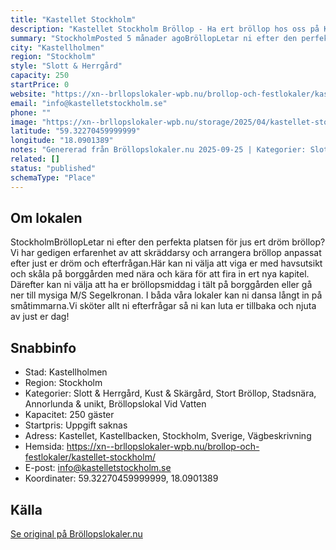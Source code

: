 ```yaml
---
title: "Kastellet Stockholm"
description: "Kastellet Stockholm Bröllop - Ha ert bröllop hos oss på Kastellet Stockholm. Se vår fina Bröllopslokal. Skicka gärna en förfrågan så hjälper vi Er!"
summary: "StockholmPosted 5 månader agoBröllopLetar ni efter den perfekta platsen för jus ert dröm bröllop? Vi har gedigen erfarenhet av att skräddarsy och arrangera bröllop anpassat efter just er dröm och…"
city: "Kastellholmen"
region: "Stockholm"
style: "Slott & Herrgård"
capacity: 250
startPrice: 0
website: "https://xn--brllopslokaler-wpb.nu/brollop-och-festlokaler/kastellet-stockholm/"
email: "info@kastelletstockholm.se"
phone: ""
image: "https://xn--brllopslokaler-wpb.nu/storage/2025/04/kastellet-stockholm-brollop-skeppsholmen-brollopslokal-brollopsvaning-3.jpg"
latitude: "59.32270459999999"
longitude: "18.0901389"
notes: "Genererad från Bröllopslokaler.nu 2025-09-25 | Kategorier: Slott & Herrgård, Kust & Skärgård, Stort Bröllop, Stadsnära, Annorlunda & unikt, Bröllopslokal Vid Vatten"
related: []
status: "published"
schemaType: "Place"
---
```


## Om lokalen

StockholmBröllopLetar ni efter den perfekta platsen för jus ert dröm bröllop? Vi har gedigen erfarenhet av att skräddarsy och arrangera bröllop anpassat efter just er dröm och efterfrågan.Här kan ni välja att viga er med havsutsikt och skåla på borggården med nära och kära för att fira in ert nya kapitel. Därefter kan ni välja att ha er bröllopsmiddag i tält på borggården eller gå ner till mysiga M/S Segelkronan. I båda våra lokaler kan ni dansa långt in på småtimmarna.Vi sköter allt ni efterfrågar så ni kan luta er tillbaka och njuta av just er dag!

## Snabbinfo

- Stad: Kastellholmen
- Region: Stockholm
- Kategorier: Slott & Herrgård, Kust & Skärgård, Stort Bröllop, Stadsnära, Annorlunda & unikt, Bröllopslokal Vid Vatten
- Kapacitet: 250 gäster
- Startpris: Uppgift saknas
- Adress: Kastellet, Kastellbacken, Stockholm, Sverige, Vägbeskrivning
- Hemsida: https://xn--brllopslokaler-wpb.nu/brollop-och-festlokaler/kastellet-stockholm/
- E-post: info@kastelletstockholm.se
- Koordinater: 59.32270459999999, 18.0901389

## Källa

[Se original på Bröllopslokaler.nu](https://xn--brllopslokaler-wpb.nu/brollop-och-festlokaler/kastellet-stockholm/)
